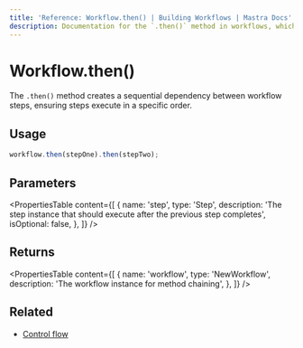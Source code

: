 ```yaml
---
title: 'Reference: Workflow.then() | Building Workflows | Mastra Docs'
description: Documentation for the `.then()` method in workflows, which creates sequential dependencies between steps.
---
```


# Workflow.then()

The `.then()` method creates a sequential dependency between workflow steps, ensuring steps execute in a specific order.

## Usage

```typescript
workflow.then(stepOne).then(stepTwo);
```

## Parameters

<PropertiesTable
  content={[
    {
      name: 'step',
      type: 'Step',
      description: 'The step instance that should execute after the previous step completes',
      isOptional: false,
    },
  ]}
/>

## Returns

<PropertiesTable
  content={[
    {
      name: 'workflow',
      type: 'NewWorkflow',
      description: 'The workflow instance for method chaining',
    },
  ]}
/>

## Related

- [Control flow](../../docs/workflows/control-flow.mdx)
